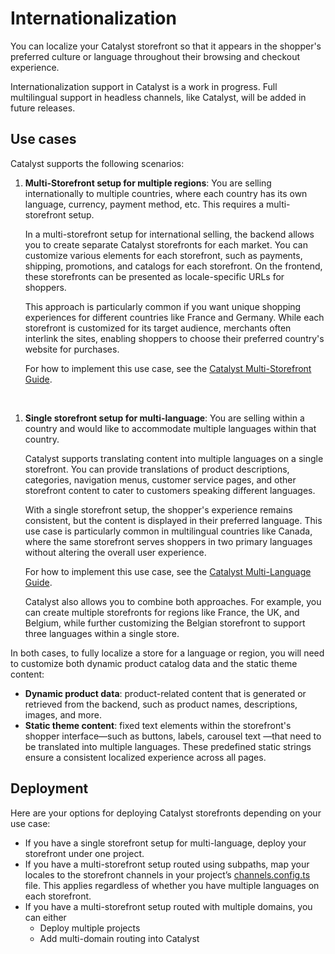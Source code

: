 # Internationalization

You can localize your Catalyst storefront so that it appears in the shopper's preferred culture or language throughout their browsing and checkout experience.

<Callout type="info">
Internationalization support in Catalyst is a work in progress. Full multilingual support in headless channels, like Catalyst, will be added in future releases.
</Callout>

## Use cases

Catalyst supports the following scenarios:

1. **Multi-Storefront setup for multiple regions**: You are selling internationally to multiple countries, where each country has its own language, currency, payment method, etc. This requires a multi-storefront setup.

    In a multi-storefront setup for international selling, the backend allows you to create separate Catalyst storefronts for each market. You can customize various elements for each storefront, such as payments, shipping, promotions, and catalogs for each storefront. On the frontend, these storefronts can be presented as locale-specific URLs for shoppers.

    This approach is particularly common if you want unique shopping experiences for different countries like France and Germany. While each storefront is customized for its target audience, merchants often interlink the sites, enabling shoppers to choose their preferred country's website for purchases.

    For how to implement this use case, see the [Catalyst Multi-Storefront Guide](/docs/internationalization/multi-storefront).
<br />

1. **Single storefront setup for multi-language**: You are selling within a country and would like to accommodate multiple languages within that country.

    Catalyst supports translating content into multiple languages on a single storefront. You can provide translations of product descriptions, categories, navigation menus, customer service pages, and other storefront content to cater to customers speaking different languages.

    With a single storefront setup, the shopper's experience remains consistent, but the content is displayed in their preferred language. This use case is particularly common in multilingual countries like Canada, where the same storefront serves shoppers in two primary languages without altering the overall user experience.

    For how to implement this use case, see the [Catalyst Multi-Language Guide](/docs/internationalization/multi-language).

    Catalyst also allows you to combine both approaches. For example, you can create multiple storefronts for regions like France, the UK, and Belgium, while further customizing the Belgian storefront to support three languages within a single store.

In both cases, to fully localize a store for a language or region, you will need to customize both dynamic product catalog data and the static theme content:  

* **Dynamic product data**: product-related content that is generated or retrieved from the backend, such as product names, descriptions, images, and more. 
* **Static theme content**: fixed text elements within the storefront's shopper interface—such as buttons, labels, carousel text —that need to be translated into multiple languages. These predefined static strings ensure a consistent localized experience across all pages.

## Deployment

Here are your options for deploying Catalyst storefronts depending on your use case:

* If you have a single storefront setup for multi-language, deploy your storefront under one project.
* If you have a multi-storefront setup routed using subpaths, map your locales to the storefront channels in your project’s [channels.config.ts](https://github.com/bigcommerce/catalyst/blob/canary/core/channels.config.ts) file. This applies regardless of whether you have multiple languages on each storefront.
* If you have a multi-storefront setup routed with multiple domains, you can either
    * Deploy multiple projects
    * Add multi-domain routing into Catalyst